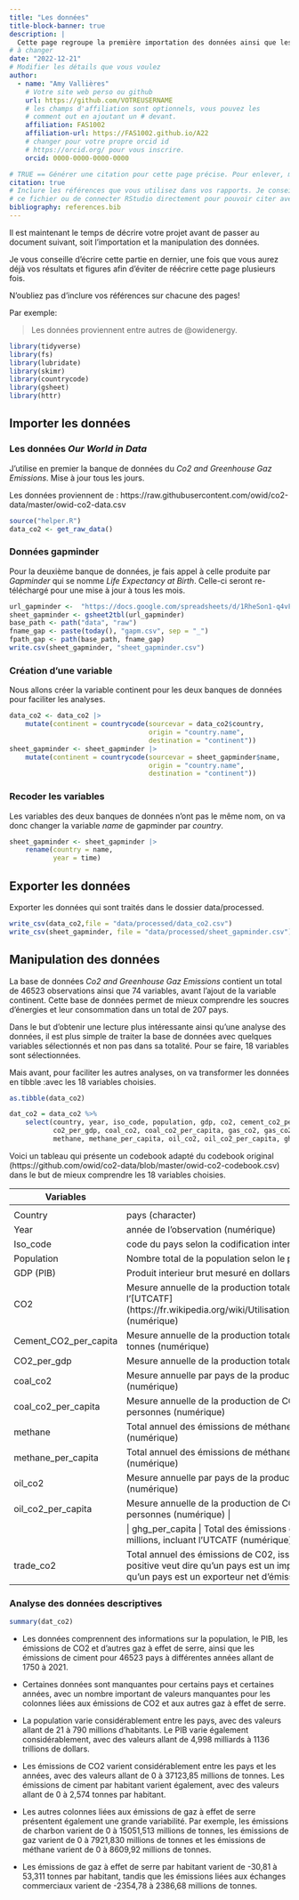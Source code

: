 ```yaml
---
title: "Les données"
title-block-banner: true
description: | 
  Cette page regroupe la première importation des données ainsi que les manipulation de bases.
# à changer
date: "2022-12-21"
# Modifier les détails que vous voulez
author:
  - name: "Amy Vallières"
    # Votre site web perso ou github
    url: https://github.com/VOTREUSERNAME
    # les champs d'affiliation sont optionnels, vous pouvez les
    # comment out en ajoutant un # devant.
    affiliation: FAS1002
    affiliation-url: https://FAS1002.github.io/A22
    # changer pour votre propre orcid id
    # https://orcid.org/ pour vous inscrire.
    orcid: 0000-0000-0000-0000

# TRUE == Générer une citation pour cette page précise. Pour enlever, mettre false.
citation: true
# Inclure les références que vous utilisez dans vos rapports. Je conseille Zotero pour construire
# ce fichier ou de connecter RStudio directement pour pouvoir citer avec @nom-de-reference.
bibliography: references.bib
---
```


Il est maintenant le temps de décrire votre projet avant de passer au document suivant, soit l'importation et la manipulation des données.

Je vous conseille d'écrire cette partie en dernier, une fois que vous aurez déjà vos résultats et figures afin d'éviter de réécrire cette page plusieurs fois.

::: callout-important
N'oubliez pas d'inclure vos références sur chacune des pages!
:::

Par exemple:

> Les données proviennent entre autres de @owidenergy.

```r
library(tidyverse)
library(fs)
library(lubridate)
library(skimr)
library(countrycode)
library(gsheet)
library(httr)
```

## Importer les données

### Les données *Our World in Data*

J'utilise en premier la banque de données du *Co2 and Greenhouse Gaz Emissions*. Mise à jour tous les jours.

Les données proviennent de :
https://raw.githubusercontent.com/owid/co2-data/master/owid-co2-data.csv

```r
source("helper.R")
data_co2 <- get_raw_data()
```

### Données gapminder

Pour la deuxième banque de données, je fais appel à celle produite par *Gapminder* qui se nomme *Life Expectancy at Birth*. Celle-ci seront re-téléchargé pour une mise à jour à tous les mois.

```r
url_gapminder <-  "https://docs.google.com/spreadsheets/d/1RheSon1-q4vFc3AGyupVPH6ptEByE-VtnjOCselU0PE/edit#gid=176703676"
sheet_gapminder <- gsheet2tbl(url_gapminder)
base_path <- path("data", "raw")
fname_gap <- paste(today(), "gapm.csv", sep = "_")
fpath_gap <- path(base_path, fname_gap)
write.csv(sheet_gapminder, "sheet_gapminder.csv")
```

### Création d'une variable

Nous allons créer la variable continent pour les deux banques de données pour faciliter les analyses.

```r
data_co2 <- data_co2 |> 
    mutate(continent = countrycode(sourcevar = data_co2$country,
                                   origin = "country.name",
                                   destination = "continent"))
sheet_gapminder <- sheet_gapminder |> 
    mutate(continent = countrycode(sourcevar = sheet_gapminder$name,
                                   origin = "country.name",
                                   destination = "continent"))
```

### Recoder les variables

Les variables des deux banques de données n'ont pas le même nom, on va donc changer la variable *name* de gapminder par *country*.

```r
sheet_gapminder <- sheet_gapminder |> 
    rename(country = name,
           year = time)
```

## Exporter les données

Exporter les données qui sont traités dans le dossier data/processed.

```r
write_csv(data_co2,file = "data/processed/data_co2.csv")
write_csv(sheet_gapminder, file = "data/processed/sheet_gapminder.csv")
```

## 

## Manipulation des données

La base de données *Co2 and Greenhouse Gaz Emissions* contient un total de 46523 observations ainsi que 74 variables, avant l'ajout de la variable continent. Cette base de données permet de mieux comprendre les soucres d'énergies et leur consommation dans un total de 207 pays.

Dans le but d'obtenir une lecture plus intéressante ainsi qu'une analyse des données, il est plus simple de traiter la base de données avec quelques variables sélectionnés et non pas dans sa totalité. Pour se faire, 18 variables sont sélectionnées.

Mais avant, pour faciliter les autres analyses, on va transformer les données en tibble :avec les 18 variables choisies.

```r
as.tibble(data_co2)
```

```r
dat_co2 = data_co2 %>% 
    select(country, year, iso_code, population, gdp, co2, cement_co2_per_capita, 
           co2_per_gdp, coal_co2, coal_co2_per_capita, gas_co2, gas_co2_per_capita,
           methane, methane_per_capita, oil_co2, oil_co2_per_capita, ghg_per_capita, trade_co2)
```

Voici un tableau qui présente un codebook adapté du codebook original (https://github.com/owid/co2-data/blob/master/owid-co2-codebook.csv) dans le but de mieux comprendre les 18 variables choisies.

| Variables             | Description + Type                                                                                                                                                                                                                                           |
|-----------------------|--------------------------------------------------------------------------------------------------------------------------------------------------------------------------------------------------------------------------------------------------------------|
|                       |                                                                                                                                                                                                                                                              |
| Country               | pays (character)                                                                                                                                                                                                                                             |
| Year                  | année de l'observation (numérique)                                                                                                                                                                                                                           |
| Iso_code              | code du pays selon la codification internationale 3166-1 (character)                                                                                                                                                                                         |
| Population            | Nombre total de la population selon le pays (numérique)                                                                                                                                                                                                      |
| GDP (PIB)             | Produit interieur brut mesuré en dollars (numérique)                                                                                                                                                                                                         |
| CO2                   | Mesure annuelle de la production totale de CO2 par pays, mesuré en en millions de tonnes et excluant l'\[UTCATF\](https://fr.wikipedia.org/wiki/Utilisation_des_terres,\_changement_d'affectation_des_terres_et_foresterie) (numérique)                      |
| Cement_CO2_per_capita | Mesure annuelle de la production totale de CO2 générée par le ciment, par personne, en millions de tonnes (numérique)                                                                                                                                        |
| CO2_per_gdp           | Mesure annuelle de la production totale de CO2 selon le PIB, excluant l'UTCATF (numérique)                                                                                                                                                                   |
| coal_co2              | Mesure annuelle par pays de la production de CO2 générée par le charbon, en millions de tonnes (numérique)                                                                                                                                                   |
| coal_co2_per_capita   | Mesure annuelle de la production de CO2 générée par le charbon, mesurée en million de tonnes par personnes (numérique)                                                                                                                                       |
| methane               | Total annuel des émissions de méthane par pays, incluant l'UTCATF, mesuré en millions de tonnes (numérique)                                                                                                                                                  |
| methane_per_capita    | Total annuel des émissions de méthane par habitant, incluant l'UTCATF, mesuré en millions de tonnes (numérique)                                                                                                                                              |
| oil_co2               | Mesure annuelle par pays de la production de CO2 générée par le pétrole, en millions de tonnes (numérique)                                                                                                                                                   |
| oil_co2_per_capita    | Mesure annuelle de la production de CO2 générée par le pétrole, mesurée en million de tonnes par personnes (numérique) \|                                                                                                                                    |
|                       | \| ghg_per_capita \| Total des émissions de gas à effet de serres par personne, mesuré en tonne de de millions, incluant l'UTCATF (numérique)                                                                                                                |
| trade_co2             | Total annuel des émissions de C02, issu du commerce, mesuré en million de tonne. (Ici une valeur positive veut dire qu'un pays est un importeur net d'émission de CO2 ; une valeur négative veut dire qu'un pays est un exporteur net d'émission de CO2).    |

### Analyse des données descriptives

```r
summary(dat_co2)
```

-   Les données comprennent des informations sur la population, le PIB, les émissions de CO2 et d'autres gaz à effet de serre, ainsi que les émissions de ciment pour 46523 pays à différentes années allant de 1750 à 2021.

-   Certaines données sont manquantes pour certains pays et certaines années, avec un nombre important de valeurs manquantes pour les colonnes liées aux émissions de CO2 et aux autres gaz à effet de serre.

-   La population varie considérablement entre les pays, avec des valeurs allant de 21 à 790 millions d'habitants. Le PIB varie également considérablement, avec des valeurs allant de 4,998 milliards à 1136 trillions de dollars.

-   Les émissions de CO2 varient considérablement entre les pays et les années, avec des valeurs allant de 0 à 37123,85 millions de tonnes. Les émissions de ciment par habitant varient également, avec des valeurs allant de 0 à 2,574 tonnes par habitant.

-   Les autres colonnes liées aux émissions de gaz à effet de serre présentent également une grande variabilité. Par exemple, les émissions de charbon varient de 0 à 15051,513 millions de tonnes, les émissions de gaz varient de 0 à 7921,830 millions de tonnes et les émissions de méthane varient de 0 à 8609,92 millions de tonnes.

-   Les émissions de gaz à effet de serre par habitant varient de -30,81 à 53,311 tonnes par habitant, tandis que les émissions liées aux échanges commerciaux varient de -2354,78 à 2386,68 millions de tonnes.
